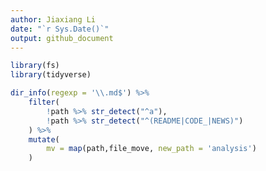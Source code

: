 ```yaml
---
author: Jiaxiang Li
date: "`r Sys.Date()`"
output: github_document
---
```



```r
library(fs)
library(tidyverse)
```

```r
dir_info(regexp = '\\.md$') %>% 
    filter(
        !path %>% str_detect("^a"),
        !path %>% str_detect("^(README|CODE_|NEWS)")
    ) %>% 
    mutate(
        mv = map(path,file_move, new_path = 'analysis')
    )
```

